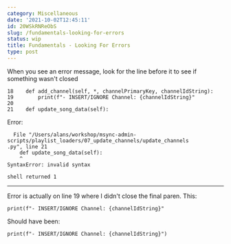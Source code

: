 ```yaml
---
category: Miscellaneous
date: '2021-10-02T12:45:11'
id: 20WSkRNReObS
slug: /fundamentals-looking-for-errors
status: wip
title: Fundamentals - Looking For Errors
type: post
---
```


When you see an error message, look for the line before it to see if something wasn't closed


```python3
18    def add_channel(self, *, channelPrimaryKey, channelIdString):
19        print(f"- INSERT/IGNORE Channel: {channelIdString}"
20
21    def update_song_data(self):
```
    
    
Error: 
    
```
  File "/Users/alans/workshop/msync-admin-scripts/playlist_loaders/07_update_channels/update_channels
.py", line 21
    def update_song_data(self):
    ^
SyntaxError: invalid syntax

shell returned 1
```

---

Error is actually on line 19 where I didn't close the final paren. This: 

```python3
print(f"- INSERT/IGNORE Channel: {channelIdString}"
```

Should have been:

```python3
print(f"- INSERT/IGNORE Channel: {channelIdString}")
```